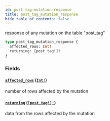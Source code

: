 ```yaml
---
id: post-tag-mutation-response
title: post_tag_mutation_response
hide_table_of_contents: false
---
```


response of any mutation on the table "post_tag"

```graphql
type post_tag_mutation_response {
  affected_rows: Int!
  returning: [post_tag!]!
}
```

### Fields

#### [`affected_rows`](#) ([`Int!`](../scalars/int))

number of rows affected by the mutation

#### [`returning`](#) ([`[post_tag!]!`](../objects/post-tag))

data from the rows affected by the mutation
